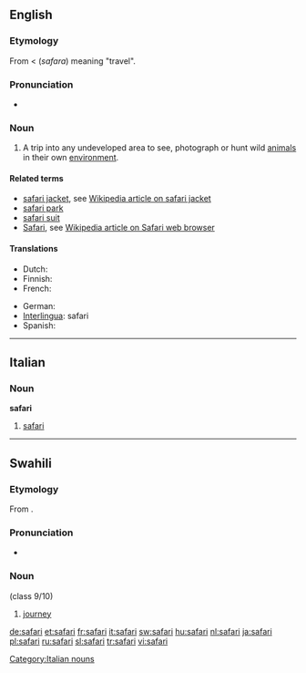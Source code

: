 ==English==

===Etymology===
From {{etyl|sw}} {{term|safari|lang=sw}} < {{etyl|ar}} {{Arab|[[سفر]]}} (''safara'') meaning "travel".

===Pronunciation===
* {{rhymes|ɑːri}}

===Noun===
{{en-noun}}

# A trip into any undeveloped area to see, photograph or hunt wild [[animal]]s in their own [[environment]].

====Related terms====
* [[safari jacket]], see [[w:Safari jacket|Wikipedia article on safari jacket]]
* [[safari park]]
* [[safari suit]]
* [[Safari]], see [[w:Safari (web browser)|Wikipedia article on Safari web browser]]

====Translations====
{{trans-top|a trip into any undeveloped area}}
* Dutch: {{t+|nl|safari}}
* Finnish: {{t-|fi|safari}}
* French: {{t+|fr|safari|m}}
{{trans-mid}}
* German: {{t-|de|Safari|f}}
* [[Interlingua]]: safari
* Spanish: {{t-|es|safari|m}}
{{trans-bottom}}

----
==Italian==

===Noun===
{{wikipedia|lang=it}}
'''safari''' {{m|inv}}

# [[#English|safari]]

[[Category:Italian nouns]]

----
==Swahili==

===Etymology===
From {{etyl|ar|sw}} {{term|سفر|tr=safar|sc=Arab}}.

===Pronunciation===
*{{IPA|/sɑˈfɑɾi/|lang=sw}}

===Noun===
{{sw-noun}} (class 9/10)

# [[journey]]

[[de:safari]]
[[et:safari]]
[[fr:safari]]
[[it:safari]]
[[sw:safari]]
[[hu:safari]]
[[nl:safari]]
[[ja:safari]]
[[pl:safari]]
[[ru:safari]]
[[sl:safari]]
[[tr:safari]]
[[vi:safari]]